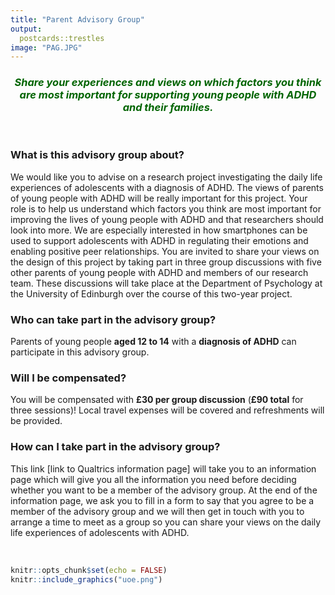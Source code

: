 ```yaml
---
title: "Parent Advisory Group"
output:
  postcards::trestles
image: "PAG.JPG" 
---
```

<h3 style="text-align: center;"><span style="color:darkgreen">*Share your experiences and views on which factors you think are most important for supporting young people with ADHD and their families.*</span></h3> 

&nbsp;<br>

### What is this advisory group about?
We would like you to advise on a research project investigating the daily life experiences of adolescents with a diagnosis of ADHD. The views of parents of young people with ADHD will be really important for this project. Your role is to help us understand which factors you think are most important for improving the lives of young people with ADHD and that researchers should look into more. We are especially interested in how smartphones can be used to support adolescents with ADHD in regulating their emotions and enabling positive peer relationships. You are invited to share your views on the design of this project by taking part in three group discussions with five other parents of young people with ADHD and members of our research team. These discussions will take place at the Department of Psychology at the University of Edinburgh over the course of this two-year project. 

### Who can take part in the advisory group?
Parents of young people **aged 12 to 14** with a **diagnosis of ADHD** can participate in this advisory group.

### Will I be compensated?
You will be compensated with **£30 per group discussion** (**£90 total** for three sessions)! Local travel expenses will be covered and refreshments will be provided.  

### How can I take part in the advisory group?
This link [link to Qualtrics information page] will take you to an information page which will give you all the information you need before deciding whether you want to be a member of the advisory group. At the end of the information page, we ask you to fill in a form to say that you agree to be a member of the advisory group and we will then get in touch with you to arrange a time to meet as a group so you can share your views on the daily life experiences of adolescents with ADHD.

&nbsp;<br>

```r
knitr::opts_chunk$set(echo = FALSE)
knitr::include_graphics("uoe.png")
``` 
